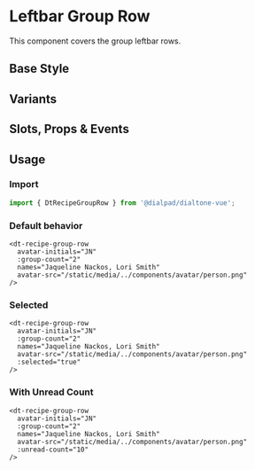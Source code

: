 
# Leftbar Group Row

<Subtitle>
  This component covers the group leftbar rows.
</Subtitle>

## Base Style

<Canvas>
  <Story id="recipes-leftbar-group-row--default" />
</Canvas>

## Variants

<Canvas>
  <Story id="recipes-leftbar-group-row--variants" />
</Canvas>

## Slots, Props & Events

<ArgsTable story={PRIMARY_STORY} />

## Usage

### Import

```jsx
import { DtRecipeGroupRow } from '@dialpad/dialtone-vue';
```

### Default behavior

```vue
<dt-recipe-group-row
  avatar-initials="JN"
  :group-count="2"
  names="Jaqueline Nackos, Lori Smith"
  avatar-src="/static/media/../components/avatar/person.png"
/>
```

### Selected

```vue
<dt-recipe-group-row
  avatar-initials="JN"
  :group-count="2"
  names="Jaqueline Nackos, Lori Smith"
  avatar-src="/static/media/../components/avatar/person.png"
  :selected="true"
/>
```

### With Unread Count

```vue
<dt-recipe-group-row
  avatar-initials="JN"
  :group-count="2"
  names="Jaqueline Nackos, Lori Smith"
  avatar-src="/static/media/../components/avatar/person.png"
  :unread-count="10"
/>
```
